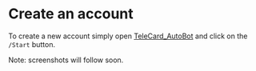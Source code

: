 # Create an account

To create a new account simply open [TeleCard_AutoBot](https://t.me/TeleCard_AutoBot) and click on the `/Start` button.

Note: screenshots will follow soon. 